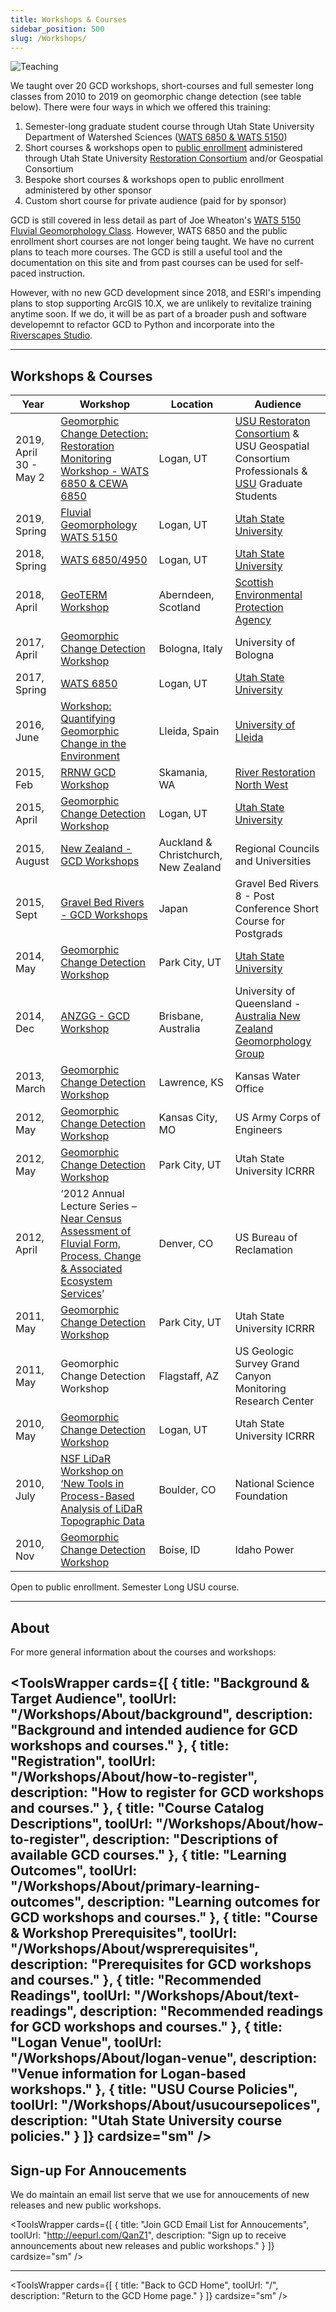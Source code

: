```yaml
---
title: Workshops & Courses
sidebar_position: 500
slug: /Workshops/
---
```


![Teaching](/img/workshops/teaching.jpg)

We taught over 20 GCD workshops, short-courses and full semester long classes from 2010 to 2019 on geomorphic change detection (see table below).  There were four ways in which we offered this training:
1. Semester-long graduate student course through Utah State University Department of Watershed Sciences ([WATS 6850 & WATS 5150](/Workshops/About/how-to-register))
2. Short courses & workshops open to [public enrollment](/Workshops/About/how-to-register) administered through Utah State University [Restoration Consortium](http://restoration.usu.edu) and/or Geospatial Consortium
3. Bespoke short courses & workshops open to public enrollment administered by other sponsor
4. Custom short course for private audience (paid for by sponsor)

GCD is still covered in less detail  as part of Joe Wheaton's [WATS 5150 Fluvial Geomorphology Class](https://riverscapes.github.io/Fluvial-Geomorphology/Assignments/module-07_GCD.html). However, WATS 6850 and the public enrollment short courses are not longer being taught. We have no current plans to teach more courses. The GCD is still a useful tool and the documentation on this site and from past courses can be used for self-paced instruction.

However, with no new GCD development since 2018, and ESRI's impending plans to stop supporting ArcGIS 10.X, we are unlikely to revitalize training anytime soon. If we do, it will be as part of a broader push and software developemnt to refactor GCD to Python and incorporate into the [Riverscapes Studio](https://qris.riverscapes.net). 


-----

## Workshops & Courses

| Year  | Workshop | Location | Audience |
| ------ | ------ | ------ | ------ |
| 2019, April 30 - May 2 | [Geomorphic Change Detection: Restoration Monitoring Workshop - WATS 6850 & CEWA 6850](/Workshops/2019/wats6850/) | Logan, UT | [USU Restoraton Consortium](http://restoration.usu.edu) & USU Geospatial Consortium Professionals & [USU](http://qcnr.usu.edu/wats//) Graduate Students <i class="fa fa-users" aria-hidden="true"></i> |
| 2019, Spring | [Fluvial Geomorphology WATS 5150](/Workshops/2019/wats5150/) <i class="fa fa-calendar" aria-hidden="true"></i> | Logan, UT | [Utah State University](http://qcnr.usu.edu/wats//) |
|2018, Spring | [WATS 6850/4950](http://gcdworkshop.joewheaton.org/workshop-schedules/2018/wats-6850---spring-2018) <i class="fa fa-calendar" aria-hidden="true"></i> | Logan, UT | [Utah State University](http://qcnr.usu.edu/wats//) |
|2018, April | [GeoTERM Workshop](/Workshops/2018/Aberdeen/) | Aberndeen, Scotland | [Scottish Environmental Protection Agency](https://www.sepa.org.uk/) |
|2017, April |[Geomorphic Change Detection Workshop](http://gcdworkshop.joewheaton.org/workshop-schedules/2017/university-of-bologna-italy---april-2017) |Bologna, Italy| University of Bologna |
| 2017, Spring | [WATS 6850](http://gcdworkshop.joewheaton.org/workshop-schedules/2017/usu-logan---spring-2017-semester-long) <i class="fa fa-calendar" aria-hidden="true"></i> | Logan, UT | [Utah State University](http://qcnr.usu.edu/wats//) |
| 2016, June | [Workshop: Quantifying Geomorphic Change in the Environment](http://gcdworkshop.joewheaton.org/workshop-schedules/2016/spain---june-2016) | Lleida, Spain | [University of Lleida](http://www.fluvialdynamics.com/) <i class="fa fa-users" aria-hidden="true"></i>|
| 2015, Feb | [RRNW GCD Workshop](http://gcdworkshop.joewheaton.org/workshop-schedules/2015/rrnw---february-2015) | Skamania, WA | [River Restoration North West](http://www.rrnwsymposium.org/program/) <i class="fa fa-users" aria-hidden="true"></i> |
| 2015, April | [Geomorphic Change Detection Workshop](http://gcdworkshop.joewheaton.org/workshop-schedules/2015/usu---april-2015) | Logan, UT | [Utah State University](http://qcnr.usu.edu/wats//) <i class="fa fa-users" aria-hidden="true"></i> |
| 2015, August | [New Zealand - GCD Workshops](http://gcdworkshop.joewheaton.org/workshop-schedules/2015/new-zealand---august-2016) | Auckland & Christchurch, New Zealand | Regional Councils and Universities |
| 2015, Sept | [Gravel Bed Rivers - GCD Workshops](http://gcdworkshop.joewheaton.org/workshop-schedules/2015/japan---gravel-bed-rivers-8---post-conference-short-course) | Japan | Gravel Bed Rivers 8 - Post Conference Short Course for Postgrads |
| 2014, May | [Geomorphic Change Detection Workshop](http://gcdworkshop.joewheaton.org/workshop-schedules/2014/usu---may-2014) | Park City, UT | [Utah State University](http://qcnr.usu.edu/wats//) <i class="fa fa-users" aria-hidden="true"></i> |
| 2014, Dec | [ANZGG - GCD Workshop](http://gcdworkshop.joewheaton.org/workshop-schedules/2014/anzgg---december-2014) | Brisbane, Australia | University of Queensland - [Australia New Zealand Geomorphology Group](http://www.anzgg.org/) <i class="fa fa-users" aria-hidden="true"></i> |
|2013, March | [Geomorphic Change Detection Workshop](http://gcdkwo.joewheaton.org/) |Lawrence, KS |Kansas Water Office |
|2012, May |[Geomorphic Change Detection Workshop](http://gcd-usace.joewheaton.org/) |Kansas City, MO | US Army Corps of Engineers |
|2012, May |[Geomorphic Change Detection Workshop](http://gcd.riverscapes.net/Workshops/) |Park City, UT | Utah State University ICRRR <i class="fa fa-users" aria-hidden="true"></i> |
|2012, April | ‘2012 Annual Lecture Series – [Near Census Assessment of Fluvial Form, Process,  Change & Associated Ecosystem Services](http://borlecture.joewheaton.org/home)’ |Denver, CO |US Bureau of Reclamation |
|2011, May | [Geomorphic Change Detection Workshop](http://gcd.riverscapes.net/Workshops/) |Park City, UT |Utah State University ICRRR <i class="fa fa-users" aria-hidden="true"></i> |
|2011, May |Geomorphic Change Detection Workshop |Flagstaff, AZ |US Geologic Survey Grand Canyon Monitoring Research Center |
|2010, May |[Geomorphic Change Detection Workshop](http://gcd.riverscapes.net/Workshops/) |Logan, UT |Utah State University ICRRR <i class="fa fa-users" aria-hidden="true"></i> |
|2010, July |[NSF LiDaR Workshop on ‘New Tools in Process-Based Analysis of LiDaR Topographic Data](https://opentopography.org/community/workshops/lidar2_2010) |Boulder, CO |National Science Foundation <i class="fa fa-users" aria-hidden="true"></i> |
|2010, Nov |[Geomorphic Change Detection Workshop](http://gcdworkshop.joewheaton.org/) |Boise, ID |Idaho Power |

<i class="fa fa-users" aria-hidden="true"></i> Open to public enrollment.
<i class="fa fa-calendar" aria-hidden="true"></i> Semester Long USU course.



-----
## About

For more general information about the courses and workshops:



<ToolsWrapper
  cards={[
    {
      title: "Background & Target Audience",
      toolUrl: "/Workshops/About/background",
      description: "Background and intended audience for GCD workshops and courses."
    },
    {
      title: "Registration",
      toolUrl: "/Workshops/About/how-to-register",
      description: "How to register for GCD workshops and courses."
    },
    {
      title: "Course Catalog Descriptions",
      toolUrl: "/Workshops/About/how-to-register",
      description: "Descriptions of available GCD courses."
    },
    {
      title: "Learning Outcomes",
      toolUrl: "/Workshops/About/primary-learning-outcomes",
      description: "Learning outcomes for GCD workshops and courses."
    },
    {
      title: "Course & Workshop Prerequisites",
      toolUrl: "/Workshops/About/wsprerequisites",
      description: "Prerequisites for GCD workshops and courses."
    },
    {
      title: "Recommended Readings",
      toolUrl: "/Workshops/About/text-readings",
      description: "Recommended readings for GCD workshops and courses."
    },
    {
      title: "Logan Venue",
      toolUrl: "/Workshops/About/logan-venue",
      description: "Venue information for Logan-based workshops."
    },
    {
      title: "USU Course Policies",
      toolUrl: "/Workshops/About/usucoursepolices",
      description: "Utah State University course policies."
    }
  ]}
  cardsize="sm"
/>
-----


## Sign-up For Annoucements

We do maintain an email list serve that we use for annoucements of new releases and new public workshops.



<ToolsWrapper
  cards={[
    {
      title: "Join GCD Email List for Annoucements",
      toolUrl: "http://eepurl.com/QanZ1",
      description: "Sign up to receive announcements about new releases and public workshops."
    }
  ]}
  cardsize="sm"
/>


------


<ToolsWrapper
  cards={[
    {
      title: "Back to GCD Home",
      toolUrl: "/",
      description: "Return to the GCD Home page."
    }
  ]}
  cardsize="sm"
/>
